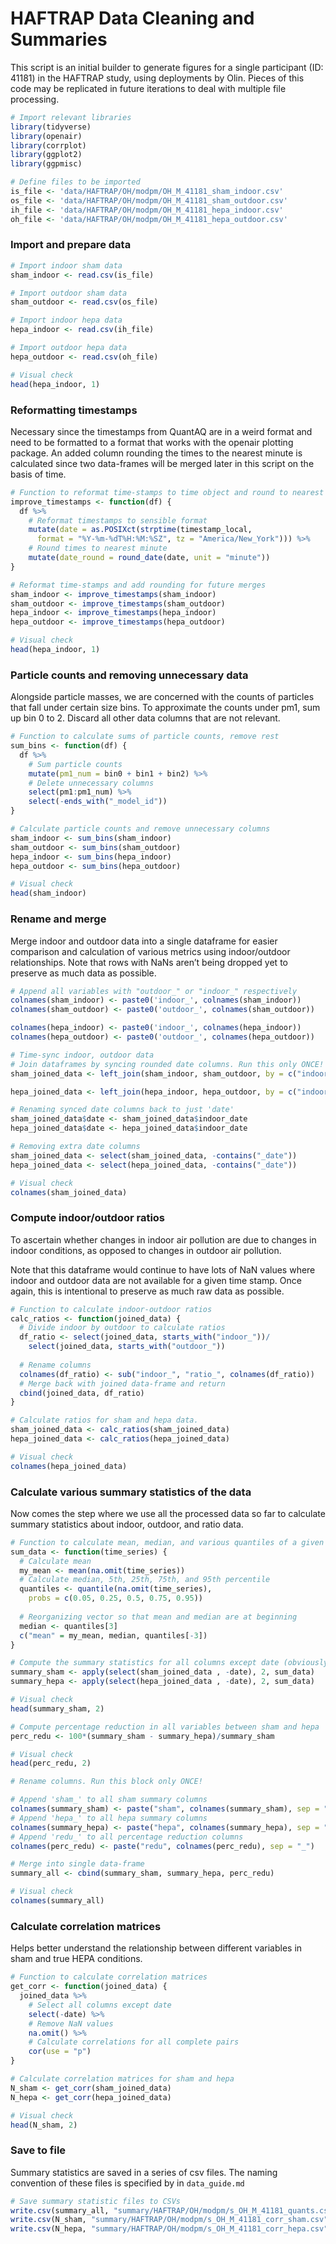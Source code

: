# HAFTRAP Data Cleaning and Summaries
This script is an initial builder to generate figures for a single participant (ID: 41181) in the HAFTRAP study, using deployments by Olin. Pieces of this code may be replicated in future iterations to deal with multiple file processing.
```r
# Import relevant libraries
library(tidyverse)
library(openair)
library(corrplot)
library(ggplot2)
library(ggpmisc)

```

```r
# Define files to be imported
is_file <- 'data/HAFTRAP/OH/modpm/OH_M_41181_sham_indoor.csv'
os_file <- 'data/HAFTRAP/OH/modpm/OH_M_41181_sham_outdoor.csv'
ih_file <- 'data/HAFTRAP/OH/modpm/OH_M_41181_hepa_indoor.csv'
oh_file <- 'data/HAFTRAP/OH/modpm/OH_M_41181_hepa_outdoor.csv'
```

### Import and prepare data
```r
# Import indoor sham data
sham_indoor <- read.csv(is_file)

# Import outdoor sham data
sham_outdoor <- read.csv(os_file)

# Import indoor hepa data
hepa_indoor <- read.csv(ih_file)

# Import outdoor hepa data
hepa_outdoor <- read.csv(oh_file)

```

```r
# Visual check
head(hepa_indoor, 1)
```

### Reformatting timestamps
Necessary since the timestamps from QuantAQ are in a weird format and need to be formatted to a format that works with the openair plotting package. An added column rounding the times to the nearest minute is calculated since two data-frames will be merged later in this script on the basis of time.

```r
# Function to reformat time-stamps to time object and round to nearest minute
improve_timestamps <- function(df) {
  df %>%
    # Reformat timestamps to sensible format
    mutate(date = as.POSIXct(strptime(timestamp_local, 
      format = "%Y-%m-%dT%H:%M:%SZ", tz = "America/New_York"))) %>%
    # Round times to nearest minute
    mutate(date_round = round_date(date, unit = "minute"))
}
```

```r
# Reformat time-stamps and add rounding for future merges
sham_indoor <- improve_timestamps(sham_indoor)
sham_outdoor <- improve_timestamps(sham_outdoor)
hepa_indoor <- improve_timestamps(hepa_indoor)
hepa_outdoor <- improve_timestamps(hepa_outdoor)
```

```r
# Visual check
head(hepa_indoor, 1)
```

### Particle counts and removing unnecessary data
Alongside particle masses, we are concerned with the counts of particles that fall under certain size bins. To approximate the counts under pm1, sum up bin 0 to 2. Discard all other data columns that are not relevant.

```r
# Function to calculate sums of particle counts, remove rest
sum_bins <- function(df) {
  df %>%
    # Sum particle counts
    mutate(pm1_num = bin0 + bin1 + bin2) %>%
    # Delete unnecessary columns
    select(pm1:pm1_num) %>%
    select(-ends_with("_model_id"))
}

```


```r
# Calculate particle counts and remove unnecessary columns
sham_indoor <- sum_bins(sham_indoor)
sham_outdoor <- sum_bins(sham_outdoor)
hepa_indoor <- sum_bins(hepa_indoor)
hepa_outdoor <- sum_bins(hepa_outdoor)

```

```r
# Visual check
head(sham_indoor)
```


### Rename and merge
Merge indoor and outdoor data into a single dataframe for easier comparison and calculation of various metrics using indoor/outdoor relationships. Note that rows with NaNs aren't being dropped yet to preserve as much data as possible.
```r
# Append all variables with "outdoor_" or "indoor_" respectively
colnames(sham_indoor) <- paste0('indoor_', colnames(sham_indoor))
colnames(sham_outdoor) <- paste0('outdoor_', colnames(sham_outdoor))

colnames(hepa_indoor) <- paste0('indoor_', colnames(hepa_indoor))
colnames(hepa_outdoor) <- paste0('outdoor_', colnames(hepa_outdoor))
```

```r
# Time-sync indoor, outdoor data
# Join dataframes by syncing rounded date columns. Run this only ONCE!
sham_joined_data <- left_join(sham_indoor, sham_outdoor, by = c("indoor_date_round" = "outdoor_date_round"))

hepa_joined_data <- left_join(hepa_indoor, hepa_outdoor, by = c("indoor_date_round" = "outdoor_date_round"))

# Renaming synced date columns back to just 'date'
sham_joined_data$date <- sham_joined_data$indoor_date
hepa_joined_data$date <- hepa_joined_data$indoor_date

# Removing extra date columns
sham_joined_data <- select(sham_joined_data, -contains("_date"))
hepa_joined_data <- select(hepa_joined_data, -contains("_date"))
```

```r
# Visual check
colnames(sham_joined_data)
```

### Compute indoor/outdoor ratios
To ascertain whether changes in indoor air pollution are due to changes in indoor conditions, as opposed to changes in outdoor air pollution. 

Note that this dataframe would continue to have lots of NaN values where indoor and outdoor data are not available for a given time stamp. Once again, this is intentional to preserve as much raw data as possible.

```r
# Function to calculate indoor-outdoor ratios
calc_ratios <- function(joined_data) {
  # Divide indoor by outdoor to calculate ratios
  df_ratio <- select(joined_data, starts_with("indoor_"))/
    select(joined_data, starts_with("outdoor_"))
  
  # Rename columns
  colnames(df_ratio) <- sub("indoor_", "ratio_", colnames(df_ratio))
  # Merge back with joined data-frame and return
  cbind(joined_data, df_ratio)
}
```

```r
# Calculate ratios for sham and hepa data. 
sham_joined_data <- calc_ratios(sham_joined_data)
hepa_joined_data <- calc_ratios(hepa_joined_data)
```



```r
# Visual check
colnames(hepa_joined_data)

```

### Calculate various summary statistics of the data
Now comes the step where we use all the processed data so far to calculate summary statistics about indoor, outdoor, and ratio data.
```r
# Function to calculate mean, median, and various quantiles of a given vector
sum_data <- function(time_series) {
  # Calculate mean
  my_mean <- mean(na.omit(time_series))
  # Calculate median, 5th, 25th, 75th, and 95th percentile
  quantiles <- quantile(na.omit(time_series), 
    probs = c(0.05, 0.25, 0.5, 0.75, 0.95))
  
  # Reorganizing vector so that mean and median are at beginning
  median <- quantiles[3]
  c("mean" = my_mean, median, quantiles[-3])
}
```


```r
# Compute the summary statistics for all columns except date (obviously)
summary_sham <- apply(select(sham_joined_data , -date), 2, sum_data)
summary_hepa <- apply(select(hepa_joined_data , -date), 2, sum_data)
```

```r
# Visual check
head(summary_sham, 2)
```


```r
# Compute percentage reduction in all variables between sham and hepa
perc_redu <- 100*(summary_sham - summary_hepa)/summary_sham
```

```r
# Visual check
head(perc_redu, 2)
```

```r
# Rename columns. Run this block only ONCE!

# Append 'sham_' to all sham summary columns
colnames(summary_sham) <- paste("sham", colnames(summary_sham), sep = "_")
# Append 'hepa_' to all hepa summary columns
colnames(summary_hepa) <- paste("hepa", colnames(summary_hepa), sep = "_")
# Append 'redu_' to all percentage reduction columns
colnames(perc_redu) <- paste("redu", colnames(perc_redu), sep = "_")
```

```r

# Merge into single data-frame
summary_all <- cbind(summary_sham, summary_hepa, perc_redu)
```

```r
# Visual check
colnames(summary_all)
```

### Calculate correlation matrices
Helps better understand the relationship between different variables in sham and true HEPA conditions.
```r
# Function to calculate correlation matrices
get_corr <- function(joined_data) {
  joined_data %>%
    # Select all columns except date
    select(-date) %>%
    # Remove NaN values
    na.omit() %>%
    # Calculate correlations for all complete pairs
    cor(use = "p")
}
```

```r
# Calculate correlation matrices for sham and hepa
N_sham <- get_corr(sham_joined_data)
N_hepa <- get_corr(hepa_joined_data)
```

```r
# Visual check
head(N_sham, 2)
```

### Save to file
Summary statistics are saved in a series of csv files. The naming convention of these files is specified by in `data_guide.md`
```r
# Save summary statistic files to CSVs
write.csv(summary_all, "summary/HAFTRAP/OH/modpm/s_OH_M_41181_quants.csv")
write.csv(N_sham, "summary/HAFTRAP/OH/modpm/s_OH_M_41181_corr_sham.csv")
write.csv(N_hepa, "summary/HAFTRAP/OH/modpm/s_OH_M_41181_corr_hepa.csv")
```
